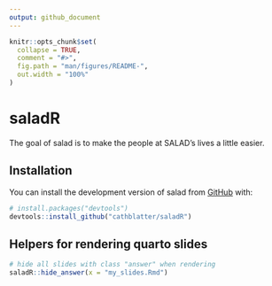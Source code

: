 ```yaml
---
output: github_document
---
```


<!-- README.md is generated from README.Rmd. Please edit that file -->

```r
knitr::opts_chunk$set(
  collapse = TRUE,
  comment = "#>",
  fig.path = "man/figures/README-",
  out.width = "100%"
)
```

# saladR

<!-- badges: start -->
<!-- badges: end -->

The goal of salad is to make the people at SALAD's lives a little easier.

## Installation

You can install the development version of salad from [GitHub](https://github.com/) with:

``` r
# install.packages("devtools")
devtools::install_github("cathblatter/saladR")
```

## Helpers for rendering quarto slides

```r
# hide all slides with class "answer" when rendering
saladR::hide_answer(x = "my_slides.Rmd")
```
